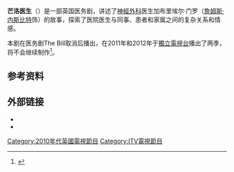 {{Expand English|Monroe (TV series)|tpercent=5}}
'''芒洛医生'''（{{lang-en|Monroe}}）是一部英国医务剧，讲述了[[神經外科|神經外科]]医生加布里埃尔·门罗（[[詹姆斯·内斯比特|詹姆斯·内斯比特]]饰）的故事，探索了医院医生与同事、患者和家属之间的复杂关系和情感。

本剧在医务剧The Bill取消后播出，在2011年和2012年于[[獨立電視台|獨立電視台]]播出了两季，将不会继续制作<ref>{{cite web |url=http://www.digitalspy.co.uk/tv/news/a438027/james-nesbitts-monroe-axed-by-itv1.html |title=存档副本 |accessdate=2012-11-15 |archive-date=2012-11-15 |archive-url=https://www.webcitation.org/6CC7i7VuE?url=http://www.digitalspy.co.uk/tv/news/a438027/james-nesbitts-monroe-axed-by-itv1.html |dead-url=no }}</ref>。

==参考资料==
<references/>
==外部链接==
*{{itv.com|monroe|芒洛医生}}
* {{Watch in Mainland China|腾讯视频|url=http://v.qq.com/detail/o/ofz96y9h8g4pipr.html}}
[[Category:2010年代英國電視節目|Category:2010年代英國電視節目]]
[[Category:ITV電視節目|Category:ITV電視節目]]